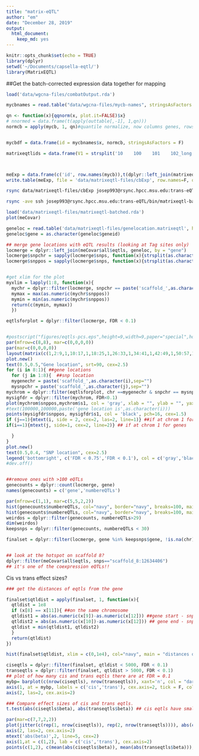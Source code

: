 ```yaml
---
title: "matrix-eQTL"
author: "em"
date: "December 28, 2019"
output:
  html_document:
    keep_md: yes
---
```


```r
knitr::opts_chunk$set(echo = TRUE)
library(dplyr)
setwd('~/Documents/capsella-eqtl/')
library(MatrixEQTL)
```

##Get the batch-corrected expression data together for mapping
```r
load('data/wgcna-files/combatOutput.rda')

mycbnames = read.table("data/wgcna-files/mycb-names", stringsAsFactors = F)

qn <- function(x){qqnorm(x, plot.it=FALSE)$x}
# nnormed = data.frame(t(apply(outtable[,-1], 1,qn)))
normcb = apply(mycb, 1, qn)#quantile normalize, now columns genes, rows are inds


mycbdf = data.frame(id = mycbnames$x, normcb, stringsAsFactors = F)

matrixeqtlids = data.frame(V1 = strsplit('10    100    101    102_long    105_clipinplace_sorted    106s_clipped    107    108_3    109    110    111    112    113    114_long    115    117s_clipped    118    11s_clipped    121    123    124_3    125_clipped.bam    126s_clipped    128    129s_clipped    13    131s_clipped    132    133    135    136    137s_clipped    138    139    140    141    142    143s_clipped    144s_clipped    147    148    14_clipped.bam    15    151    152    153    154    155_clipped.bam    156    157    158    160    161_clipped.bam    162    163_clipped    165_clipped.bam    167    16_clipped    17    170_clipped    174_clipped.bam    175_clipped    176    177    178    18    181    182_3    183    184_3    186    187    189    190    192    193    194    195    197    198    1_clipped    20    200    202_long    203_long    204_long    23s_clipped    24    25    26    27    28    29_clipped    30    31    33    34    35    36    38    39s_clipped    41    43s_clipped    44s_clipped    47    49_clipped.bam    4s_clipped    50_long    52    54_clipped    55_clipped    58    5_clipped    61    63    64_replacement    65_clipped    66_clipped    67    70s_clipped    71    72    74    75    76    78s_clipped    79    7s_clipped    8    80s_clipped    81s_clipped    82s_clipped    83    85_long    86    89    9    91    92    93    94    95    96    97_3    98_clipped    99_clipped', split = "    ")[[1]], stringsAsFactors = F)



meExp = data.frame(c('id', row.names(mycb)),t(dplyr::left_join(matrixeqtlids, mycbdf, by = c('V1'='id'))), stringsAsFactors = F)
write.table(meExp, file = 'data/matrixeqtl-files/cbExp', row.names=F, quote=F, col.names=F)

```

```bash
rsync data/matrixeqtl-files/cbExp josep993@rsync.hpcc.msu.edu:trans-eQTL/data/

rsync -ave ssh josep993@rsync.hpcc.msu.edu:trans-eQTL/bin/matrixeqtl-batched.rda data/matrixeqtl-files
```


```r
load('data/matrixeqtl-files/matrixeqtl-batched.rda')
plot(meCovar)

geneloc = read.table('data/matrixeqtl-files/genelocation.matrixeqtl', header=T, stringsAsFactors = F)
geneloc$gene = as.character(geneloc$geneid)

## merge gene locations with eQTL results (looking at Tag sites only)
locmerge = dplyr::left_join(meCovar$all$eqtls, geneloc, by = "gene")
locmerge$snpchr = sapply(locmerge$snps, function(x){strsplit(as.character(x),':')[[1]][1]})
locmerge$snppos = sapply(locmerge$snps, function(x){strsplit(as.character(x),':')[[1]][2]})


#get xlim for the plot
myxlim = lapply(1:8, function(x){
  mychr = dplyr::filter(locmerge, snpchr == paste('scaffold_',as.character(x),sep=""))
  mymax = max(as.numeric(mychr$snppos))
  mymin = min(as.numeric(mychr$snppos))
  return(c(mymin, mymax))
  })

eqtlsforplot = dplyr::filter(locmerge, FDR < 0.1)


#postscript("figures/eqtls-pcs.eps",height=9,width=9,paper="special",horizontal=FALSE,colormodel="cymk")
par(mfrow=c(8,8), mar=c(0,0,0,0))
par(mar=c(0,0,0,0))
layout(matrix(c(1,2:9,1,10:17,1,18:25,1,26:33,1,34:41,1,42:49,1,50:57,1,58:65, rep(66,9)), 9, 9, byrow = TRUE))
plot.new()
text(0.5,0.5,"Gene location", srt=90, cex=2.5)
for (i in 8:1){ ##gene locations
  for (j in 1:8){  ##snp location
  mygenechr = paste('scaffold_',as.character(i),sep="")
  mysnpchr = paste('scaffold_',as.character(j),sep="")
mychrom = dplyr::filter(eqtlsforplot, chr ==mygenechr & snpchr == mysnpchr)
mysigfdr = dplyr::filter(mychrom, FDR<0.1)
plot(mychrom$snppos,mychrom$s1, col = 'gray', xlab = "", ylab = "", yaxt="n", xaxt="n", cex=1.5, xlim = myxlim[[j]])
#text(100000,100000,paste('gene location is',as.character(i)))
points(mysigfdr$snppos, mysigfdr$s1, col = 'black', pch=16, cex=1.5)  
if (j==1){mtext(i, side = 2, cex=2, las=2, line=1)} ##if at chrom 1 for snps
if(i==1){mtext(j, side=1, cex=2, line=2)} ## if at chrom 1 for genes

  }
}
plot.new()
text(0.5,0.4, "SNP location", cex=2.5)
legend('bottomright', c('FDR < 0.75','FDR < 0.1'), col = c('gray','black'), pch=c(1,16), cex=1.5, bty="n")
#dev.off()


##remove ones with >100 eQTLs
genecounts = dplyr::count(locmerge, gene)
names(genecounts) = c('gene','numbereQTLs')

par(mfrow=c(1,1), mar=c(5,5,2,2))
hist(genecounts$numbereQTLs, col="navy", border="navy", breaks=100, main = "eQTLs per gene", xlab ="")
hist(genecounts$numbereQTLs, col="navy", border="navy", breaks=100, main = "eQTLs per gene", xlab ="", xlim = c(50,1000), ylim =c(0,80))
weirdos = dplyr::filter(genecounts, numbereQTLs>29)
dim(weirdos)
keepsnps = dplyr::filter(genecounts, numbereQTLs < 30)

finalset = dplyr::filter(locmerge, gene %in% keepsnps$gene, !is.na(chr))


## look at the hotspot on scaffold 8?
dplyr::filter(meCovar$all$eqtls, snps=="scaffold_8:12634406")
## it's one of the coexpression eQTLs!!

```

Cis vs trans effect sizes?
```r
### get the distances of eqtls from the gene

finalset$qtldist = apply(finalset, 1, function(x){
  qtldist = 1e8
  if (x[8] == x[11]){ ##on the same chromosome
  qtldist1 = abs(as.numeric(x[9])-as.numeric(x[12])) ##gene start - snpchr 
  qtldist2 = abs(as.numeric(x[10])-as.numeric(x[12])) ## gene end - snp chr
  qtldist = min(qtldist1, qtldist2)
  }
  return(qtldist)
})

hist(finalset$qtldist, xlim = c(0,1e4), col="navy", main = "distances on same chrom", breaks=100000, ylim = c(0,6000))

ciseqtls = dplyr::filter(finalset, qtldist < 5000, FDR < 0.1)
transeqtls = dplyr::filter(finalset, qtldist > 5000, FDR < 0.1)
## plot of how many cis and trans eqtls there are at FDR = 0.1
mybp= barplot(c(nrow(ciseqtls), nrow(transeqtls)), xaxt='n', col = "darkgray", border="white", ylim = c(0,5000), xlim = c(-0.5,3), yaxt="n")
axis(1, at = mybp, labels = c('cis','trans'), cex.axis=2, tick = F, col = "white")
axis(2, las=2, cex.axis=2)

### Compare effect sizes of cis and trans eqtls.
t.test(abs(ciseqtls$beta), abs(transeqtls$beta)) ## cis eqtls have smaller effects but not by that much

par(mar=c(7,7,2,2))
plot(jitter(c(rep(1, nrow(ciseqtls)), rep(2, nrow(transeqtls)))), abs(c(ciseqtls$beta, transeqtls$beta)), bty="n", xlim = c(0.5,2.5), xaxt="n", yaxt = "n", col = "gray", xlab = "", ylab = "")
axis(2, las=2, cex.axis=2)
mtext('abs(beta)',2, line=5, cex=2)
axis(1,at = c(1,2), lab = c('cis','trans'), cex.axis=2)
points(c(1,2), c(mean(abs(ciseqtls$beta)), mean(abs(transeqtls$beta))), cex=3, pch=16)

```
